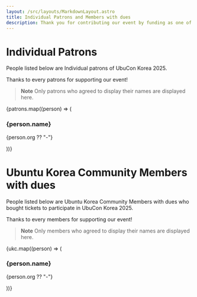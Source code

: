 ```yaml
---
layout: /src/layouts/MarkdownLayout.astro
title: Individual Patrons and Members with dues
description: Thank you for contributing our event by funding as one of individuals!
---
```


# Individual Patrons

People listed below are Individual patrons of UbuCon Korea 2025.

Thanks to every patrons for supporting our event!

> **Note** Only patrons who agreed to display their names are displayed here.

<div class="grid-row">
{patrons.map((person) => (
  <div class="p-card grid-col-2">
    <h3>{person.name}</h3>
    <p class="p-card__content">{person.org ?? "-"}</p>
  </div>
))}
</div>

# Ubuntu Korea Community Members with dues

People listed below are Ubuntu Korea Community Members with dues who bought tickets to participate in UbuCon Korea 2025.

Thanks to every members for supporting our event!

> **Note** Only members who agreed to display their names are displayed here.

<div class="grid-row">
{ukc.map((person) => (
  <div class="p-card grid-col-2">
    <h3>{person.name}</h3>
    <p class="p-card__content">{person.org ?? "-"}</p>
  </div>
))}
</div>